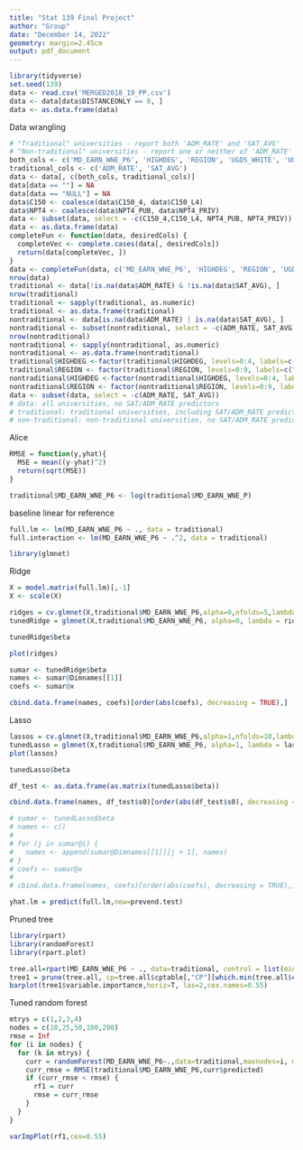 ```yaml
---
title: "Stat 139 Final Project"
author: "Group"
date: "December 14, 2022"
geometry: margin=2.45cm
output: pdf_document
---
```



```r
library(tidyverse)
set.seed(139)
data <- read.csv('MERGED2018_19_PP.csv')
data <- data[data$DISTANCEONLY == 0, ]
data <- as.data.frame(data)
```

Data wrangling
```r
# "Traditional" universities - report both 'ADM_RATE' and 'SAT_AVG' 
# "Non-traditional" universities - report one or neither of 'ADM_RATE' and 'SAT_AVG' 
both_cols <- c('MD_EARN_WNE_P6', 'HIGHDEG', 'REGION', 'UGDS_WHITE', 'UGDS_BLACK', 'UGDS_HISP', 'UGDS_ASIAN', 'UGDS_AIAN', 'UGDS_NHPI', 'C150_4', 'C150_L4', 'UGDS', 'UGDS_MEN', 'NPT4_PUB', 'NPT4_PRIV', 'PCIP04', 'PCIP05', 'PCIP09', 'PCIP11', 'PCIP12', 'PCIP14', 'PCIP23', 'PCIP26', 'PCIP27', 'PCIP38', 'PCIP42', 'PCIP45', 'PCIP50', 'PCIP51', 'PCIP52', 'PCIP54')
traditional_cols <- c('ADM_RATE', 'SAT_AVG')
data <- data[, c(both_cols, traditional_cols)]
data[data == ""] = NA
data[data == "NULL"] = NA
data$C150 <- coalesce(data$C150_4, data$C150_L4)
data$NPT4 <- coalesce(data$NPT4_PUB, data$NPT4_PRIV)
data <- subset(data, select = -c(C150_4,C150_L4, NPT4_PUB, NPT4_PRIV))
data <- as.data.frame(data)
completeFun <- function(data, desiredCols) {
  completeVec <- complete.cases(data[, desiredCols])
  return(data[completeVec, ])
}
data <- completeFun(data, c('MD_EARN_WNE_P6', 'HIGHDEG', 'REGION', 'UGDS_WHITE', 'UGDS_BLACK', 'UGDS_HISP', 'UGDS_ASIAN', 'UGDS_AIAN', 'UGDS_NHPI', 'C150', 'UGDS', 'UGDS_MEN', 'NPT4', 'PCIP04', 'PCIP05', 'PCIP09', 'PCIP11', 'PCIP12', 'PCIP14', 'PCIP23', 'PCIP26', 'PCIP27', 'PCIP38', 'PCIP42', 'PCIP45', 'PCIP50', 'PCIP51', 'PCIP52', 'PCIP54'))
nrow(data)
traditional <- data[!is.na(data$ADM_RATE) & !is.na(data$SAT_AVG), ]
nrow(traditional)
traditional <- sapply(traditional, as.numeric)
traditional <- as.data.frame(traditional)
nontraditional <- data[is.na(data$ADM_RATE) | is.na(data$SAT_AVG), ]
nontraditional <- subset(nontraditional, select = -c(ADM_RATE, SAT_AVG))
nrow(nontraditional)
nontraditional <- sapply(nontraditional, as.numeric)
nontraditional <- as.data.frame(nontraditional)
traditional$HIGHDEG <-factor(traditional$HIGHDEG, levels=0:4, labels=c("Non-degree granting", "Certificate degree", "Associate degree", "Bachelor's degree", "Graduate degree"))
traditional$REGION <- factor(traditional$REGION, levels=0:9, labels=c("U.S. Service Schools", "New England", "Mid East", "Great Lakes", "Plains", "Southeast", "Southwest", "Rocky Mountains", "Far West", "Outlying Areas"))
nontraditional$HIGHDEG <-factor(nontraditional$HIGHDEG, levels=0:4, labels=c("Non-degree granting", "Certificate degree", "Associate degree", "Bachelor's degree", "Graduate degree"))
nontraditional$REGION <- factor(nontraditional$REGION, levels=0:9, labels=c("U.S. Service Schools", "New England", "Mid East", "Great Lakes", "Plains", "Southeast", "Southwest", "Rocky Mountains", "Far West", "Outlying Areas"))
data <- subset(data, select = -c(ADM_RATE, SAT_AVG))
# data: all universities, no SAT/ADM_RATE predictors
# traditional: traditional universities, including SAT/ADM_RATE predictors
# non-traditional: non-traditional universities, no SAT/ADM_RATE predictors 
```

Alice

```r
RMSE = function(y,yhat){
  MSE = mean((y-yhat)^2)
  return(sqrt(MSE))
}
```

```r
traditional$MD_EARN_WNE_P6 <- log(traditional$MD_EARN_WNE_P)
```

baseline linear for reference
```r
full.lm <- lm(MD_EARN_WNE_P6 ~ ., data = traditional)
full.interaction <- lm(MD_EARN_WNE_P6 ~ .^2, data = traditional)
```
```r
library(glmnet)
```

Ridge
```r
X = model.matrix(full.lm)[,-1]
X <- scale(X)

ridges = cv.glmnet(X,traditional$MD_EARN_WNE_P6,alpha=0,nfolds=5,lambda=2^(seq(-20,20,0.1)))
tunedRidge = glmnet(X,traditional$MD_EARN_WNE_P6, alpha=0, lambda = ridges$lambda.min)

tunedRidge$beta

plot(ridges)

sumar <- tunedRidge$beta
names <- sumar@Dimnames[[1]]
coefs <- sumar@x

cbind.data.frame(names, coefs)[order(abs(coefs), decreasing = TRUE),]
```
Lasso
```r
lassos = cv.glmnet(X,traditional$MD_EARN_WNE_P6,alpha=1,nfolds=10,lambda=2^(seq(-20,20,0.1)))
tunedLasso = glmnet(X,traditional$MD_EARN_WNE_P6, alpha=1, lambda = lassos$lambda.min)
plot(lassos)

tunedLasso$beta

df_test <- as.data.frame(as.matrix(tunedLasso$beta))

cbind.data.frame(names, df_test$s0)[order(abs(df_test$s0), decreasing = TRUE),]

# sumar <- tunedLasso$beta
# names <- c()
# 
# for (j in sumar@i) {
#   names <- append(sumar@Dimnames[[1]][j + 1], names)
# }
# coefs <- sumar@x
# 
# cbind.data.frame(names, coefs)[order(abs(coefs), decreasing = TRUE),]
```
```r
yhat.lm = predict(full.lm,new=prevend.test)
```
Pruned tree
```r
library(rpart)
library(randomForest)
library(rpart.plot)

tree.all=rpart(MD_EARN_WNE_P6 ~ ., data=traditional, control = list(minsplit=1,cp=0,maxdepth=20))
tree1 = prune(tree.all, cp=tree.all$cptable[,"CP"][which.min(tree.all$cptable[,"xerror"])])
barplot(tree1$variable.importance,horiz=T, las=2,cex.names=0.55)
```
Tuned random forest
```r
mtrys = c(1,2,3,4)
nodes = c(10,25,50,100,200)
rmse = Inf
for (i in nodes) {
  for (k in mtrys) {
    curr = randomForest(MD_EARN_WNE_P6~.,data=traditional,maxnodes=i, mtry=k, ntree=200)
    curr_rmse = RMSE(traditional$MD_EARN_WNE_P6,curr$predicted)
    if (curr_rmse < rmse) {
      rf1 = curr
      rmse = curr_rmse
    }
  }
}

varImpPlot(rf1,cex=0.55)

```
